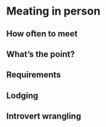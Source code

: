 # Meating in person

## How often to meet
## What’s the point?
## Requirements
## Lodging
## Introvert wrangling
